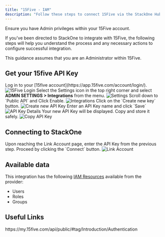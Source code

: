 ```yaml
---
title: "15Five - IAM"
description: "Follow these steps to connect 15Five via the StackOne Hub successfully."
---
```



<Warning>
  Ensure you have Admin privileges within your 15Five account.
</Warning>

If you've been directed to StackOne to integrate with 15Five, the following steps will help you understand the process and any necessary actions to configure successful integration.

This guidance assumes that you are an Administrator within 15Five.

## Get your 15five API Key

<Steps>
  <Step title="Login to 15Five">
    Log in to your [15five account](https://app.15five.com/account/login/).
    <Frame>
      <img className='rounded-md' style={{ margin: '0 auto', border: '1px solid #efefef' }} alt="15Five Login" src="/images/15five/image1.png" />
    </Frame>
  </Step>

  <Step title="Navigate to Integrations">
    Select the Settings icon in the top right corner and select <b>ADMIN SETTINGS > Integrations</b> from the menu.
    <Frame>
      <img className='rounded-md' style={{ margin: '0 auto', border: '1px solid #efefef' }} alt="Settings" src="/images/15five/image2.png" />
    </Frame>
  </Step>

  <Step title="Find Public API">
    Scroll down to `Public API` and Click Enable.
    <Frame>
      <img className='rounded-md' style={{ margin: '0 auto', border: '1px solid #efefef' }} alt="Integrations" src="/images/15five/image3.png" />
    </Frame>
  </Step>

  <Step title="Create new API Key">
    Click on the `Create new key` button.
    <Frame>
      <img className='rounded-md' style={{ margin: '0 auto', border: '1px solid #efefef' }} alt="Create new API Key" src="/images/15five/image4.png" />
    </Frame>
  </Step>

  <Step title="Enter API Key Details">
    Enter an API Key name and click `Save`
    <Frame>
      <img className='rounded-md' style={{ margin: '0 auto', border: '1px solid #efefef' }} alt="API Key Details" src="/images/15five/image5.png" />
    </Frame>
  </Step>

  <Step title="Copy API Key">
    Your new API Key will be displayed. Copy and store it safely.
    <Frame>
      <img className='rounded-md' style={{ margin: '0 auto', border: '1px solid #efefef' }} alt="Copy API Key" src="/images/15five/image6.png" />
    </Frame>
  </Step>
</Steps>

## Connecting to StackOne

<Steps>
  <Step title="Enter API Key">
    Upon reaching the Link Account page, enter the API Key from the previous step.
  </Step>

  <Step title="Connect">
    Proceed by clicking the `Connect` button.
    <Frame>
      <img className='rounded-md' style={{ margin: '0 auto', border: '1px solid #efefef' }} alt="Link Account" src="/images/15five/image7.png" />
    </Frame>
  </Step>
  
</Steps>

<IntegrationFooter />


## Available data

This integration has the following [IAM Resources](https://docs.stackone.com/reference/iam_list_users) available from the provider:
<ul>
 <li>Users</li>
 <li>Roles</li>
 <li>Groups</li>
</ul>


## Useful Links
<Card title="15Five Public API" icon="link" href="https://my.15five.com/api/public/#tag/Introduction/Authentication">
    https://my.15five.com/api/public/#tag/Introduction/Authentication
</Card>

